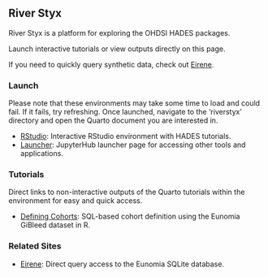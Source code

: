 ## River Styx

River Styx is a platform for exploring the OHDSI HADES packages. 

Launch interactive tutorials or view outputs directly on this page.

If you need to quickly query synthetic data, check out [Eirene](https://eirene.netlify.app/playground).

### Launch
Please note that these environments may take some time to load and could fail. If it fails, try refreshing. Once launched, navigate to the 'riverstyx' directory and open the Quarto document you are interested in.

- [RStudio](https://mybinder.org/v2/gh/mccullen/riverstyx-env/main?urlpath=rstudio): Interactive RStudio environment with HADES tutorials.
- [Launcher](https://mybinder.org/v2/gh/mccullen/riverstyx-env/main): JupyterHub launcher page for accessing other tools and applications.

### Tutorials
Direct links to non-interactive outputs of the Quarto tutorials within the environment for easy and quick access.

- [Defining Cohorts](10.2-defining-cohorts.qmd): SQL-based cohort definition using the Eunomia GiBleed dataset in R.

### Related Sites

- [Eirene](https://eirene.netlify.app/playground): Direct query access to the Eunomia SQLite database.